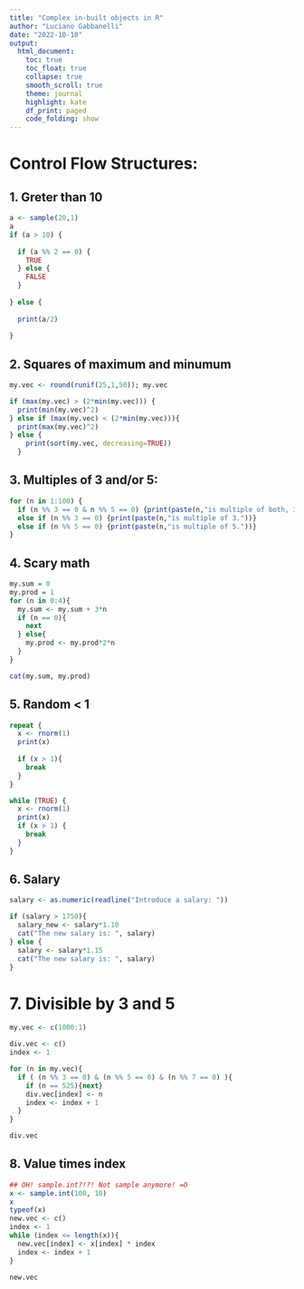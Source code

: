 ---
title: "Complex in-built objects in R"
author: "Luciano Gabbanelli"
date: "2022-10-10"
output:
  html_document:
    toc: true
    toc_float: true
    collapse: true
    smooth_scroll: true
    theme: journal
    highlight: kate
    df_print: paged
    code_folding: show
---
# Control Flow Structures:


## 1. Greter than 10

```{r}
a <- sample(20,1)
a
if (a > 10) {
  
  if (a %% 2 == 0) {
    TRUE
  } else {
    FALSE
  }
  
} else {
  
  print(a/2)
  
}
```



## 2. Squares of maximum and minumum

```{r}

my.vec <- round(runif(25,1,50)); my.vec

if (max(my.vec) > (2*min(my.vec))) {
  print(min(my.vec)^2)
} else if (max(my.vec) < (2*min(my.vec))){
  print(max(my.vec)^2)
} else {
    print(sort(my.vec, decreasing=TRUE))
  }

```



## 3. Multiples of 3 and/or 5:

```{r}
for (n in 1:100) {
  if (n %% 3 == 0 & n %% 5 == 0) {print(paste(n,"is multiple of both, 3 and 5."))}
  else if (n %% 3 == 0) {print(paste(n,"is multiple of 3."))}
  else if (n %% 5 == 0) {print(paste(n,"is multiple of 5."))}
}
```



## 4. Scary math

```{r}
my.sum = 0
my.prod = 1
for (n in 0:4){
  my.sum <- my.sum + 3*n
  if (n == 0){
    next
  } else{
    my.prod <- my.prod*2*n
  }
}

cat(my.sum, my.prod)
```



## 5. Random < 1

```{r}

repeat {
  x <- rnorm(1)
  print(x)
  
  if (x > 1){
    break
  }
}

while (TRUE) {
  x <- rnorm(1)
  print(x)
  if (x > 1) {
    break
  }
}
```



## 6. Salary

```{r}

salary <- as.numeric(readline("Introduce a salary: "))

if (salary > 1750){
  salary_new <- salary*1.10
  cat("The new salary is: ", salary)
} else {
  salary <- salary*1.15
  cat("The new salary is: ", salary)
}

```



# 7. Divisible by 3 and 5

```{r}
my.vec <- c(1000:1)

div.vec <- c()
index <- 1

for (n in my.vec){
  if ( (n %% 3 == 0) & (n %% 5 == 0) & (n %% 7 == 0) ){
    if (n == 525){next}
    div.vec[index] <- n
    index <- index + 1
  }
}

div.vec
```



## 8. Value times index

```{r}

## OH! sample.int?!?! Not sample anymore! =O
x <- sample.int(100, 10)
x
typeof(x)
new.vec <- c()
index <- 1
while (index <= length(x)){
  new.vec[index] <- x[index] * index
  index <- index + 1 
}

new.vec

```